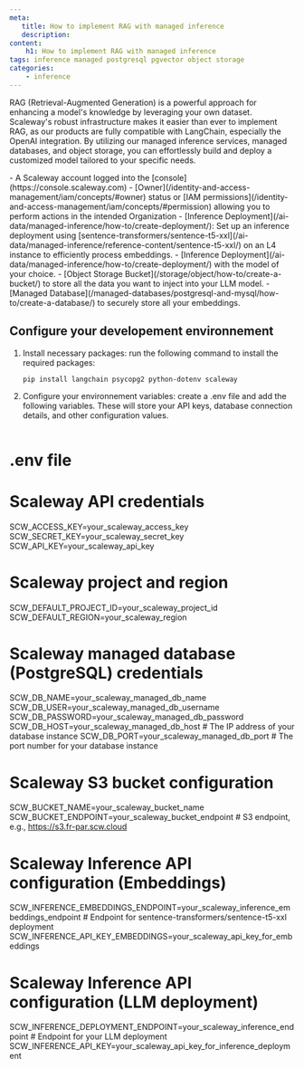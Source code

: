 ```yaml
---
meta:
   title: How to implement RAG with managed inference
   description:
content:
    h1: How to implement RAG with managed inference
tags: inference managed postgresql pgvector object storage
categories:
    - inference
---
```


RAG (Retrieval-Augmented Generation) is a powerful approach for enhancing a model's knowledge by leveraging your own dataset.
Scaleway's robust infrastructure makes it easier than ever to implement RAG, as our products are fully compatible with LangChain, especially the OpenAI integration.
By utilizing our managed inference services, managed databases, and object storage, you can effortlessly build and deploy a customized model tailored to your specific needs.

<Macro id="requirements" />
- A Scaleway account logged into the [console](https://console.scaleway.com)
- [Owner](/identity-and-access-management/iam/concepts/#owner) status or [IAM permissions](/identity-and-access-management/iam/concepts/#permission) allowing you to perform actions in the intended Organization
- [Inference Deployment](/ai-data/managed-inference/how-to/create-deployment/): Set up an inference deployment using [sentence-transformers/sentence-t5-xxl](/ai-data/managed-inference/reference-content/sentence-t5-xxl/) on an L4 instance to efficiently process embeddings.
- [Inference Deployment](/ai-data/managed-inference/how-to/create-deployment/) with the model of your choice.
- [Object Storage Bucket](/storage/object/how-to/create-a-bucket/) to store all the data you want to inject into your LLM model.
- [Managed Database](/managed-databases/postgresql-and-mysql/how-to/create-a-database/) to securely store all your embeddings.

## Configure your developement environnement
1. Install necessary packages: run the following command to install the required packages:
   ```sh
   pip install langchain psycopg2 python-dotenv scaleway
   ```
2. Configure your environnement variables: create a .env file and add the following variables. These will store your API keys, database connection details, and other configuration values.
   ```sh
  # .env file

  # Scaleway API credentials
  SCW_ACCESS_KEY=your_scaleway_access_key
  SCW_SECRET_KEY=your_scaleway_secret_key
  SCW_API_KEY=your_scaleway_api_key

  # Scaleway project and region
  SCW_DEFAULT_PROJECT_ID=your_scaleway_project_id
  SCW_DEFAULT_REGION=your_scaleway_region

  # Scaleway managed database (PostgreSQL) credentials
  SCW_DB_NAME=your_scaleway_managed_db_name
  SCW_DB_USER=your_scaleway_managed_db_username
  SCW_DB_PASSWORD=your_scaleway_managed_db_password
  SCW_DB_HOST=your_scaleway_managed_db_host  # The IP address of your database instance
  SCW_DB_PORT=your_scaleway_managed_db_port  # The port number for your database instance

  # Scaleway S3 bucket configuration
  SCW_BUCKET_NAME=your_scaleway_bucket_name
  SCW_BUCKET_ENDPOINT=your_scaleway_bucket_endpoint  # S3 endpoint, e.g., https://s3.fr-par.scw.cloud

  # Scaleway Inference API configuration (Embeddings)
  SCW_INFERENCE_EMBEDDINGS_ENDPOINT=your_scaleway_inference_embeddings_endpoint  # Endpoint for sentence-transformers/sentence-t5-xxl deployment
  SCW_INFERENCE_API_KEY_EMBEDDINGS=your_scaleway_api_key_for_embeddings

  # Scaleway Inference API configuration (LLM deployment)
  SCW_INFERENCE_DEPLOYMENT_ENDPOINT=your_scaleway_inference_endpoint  # Endpoint for your LLM deployment
  SCW_INFERENCE_API_KEY=your_scaleway_api_key_for_inference_deployment
  ```